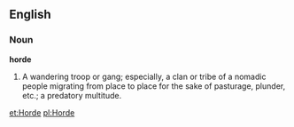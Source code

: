==English==

===Noun===

'''horde'''

#A wandering troop or gang; especially, a clan or tribe of a nomadic people migrating from place to place for the sake of pasturage, plunder, etc.; a predatory multitude.

[[et:Horde]]
[[pl:Horde]]